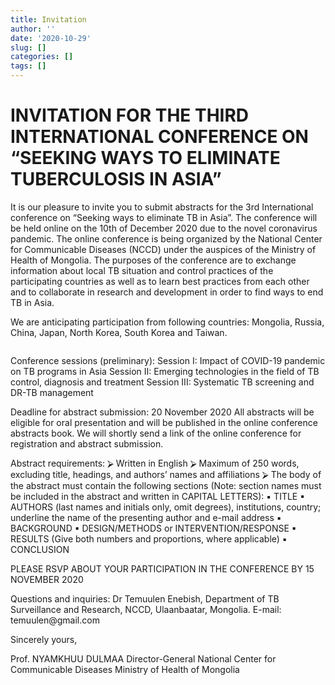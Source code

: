 ```yaml
---
title: Invitation
author: ''
date: '2020-10-29'
slug: []
categories: []
tags: []
---
```


# INVITATION FOR THE THIRD INTERNATIONAL CONFERENCE ON “SEEKING WAYS TO ELIMINATE TUBERCULOSIS IN ASIA”

It is our pleasure to invite you to submit abstracts for the 3rd International conference on “Seeking ways to eliminate TB in Asia”. The conference will be held online on the 10th of December 2020 due to the novel coronavirus pandemic.
The online conference is being organized by the National Center for Communicable Diseases (NCCD) under the auspices of the Ministry of Health of Mongolia. The purposes of the conference are to exchange information about local TB situation and control practices of the participating countries as well as to learn best practices from each other and to collaborate in research and development in order to find ways to end TB in Asia. 

We are anticipating participation from following countries:
Mongolia, Russia, China, Japan, North Korea, South Korea and Taiwan. 

```r

```


Conference sessions (preliminary): 
Session I: Impact of COVID-19 pandemic on TB programs in Asia
Session II: Emerging technologies in the field of TB control, diagnosis and treatment
Session III: Systematic TB screening and DR-TB management 

Deadline for abstract submission: 20 November 2020
All abstracts will be eligible for oral presentation and will be published in the online conference abstracts book. 
We will shortly send a link of the online conference for registration and abstract submission.

Abstract requirements: 
⮚	Written in English
⮚	Maximum of 250 words, excluding title, headings, and authors’ names and affiliations
⮚	The body of the abstract must contain the following sections (Note: section names must be included in the abstract and written in CAPITAL LETTERS):
▪	TITLE
▪	AUTHORS (last names and initials only, omit degrees), institutions, country; underline the name of the presenting author and e-mail address 
▪	BACKGROUND 
▪	DESIGN/METHODS or INTERVENTION/RESPONSE
▪	RESULTS (Give both numbers and proportions, where applicable) 
▪	CONCLUSION

PLEASE RSVP ABOUT YOUR PARTICIPATION IN THE CONFERENCE BY 15 NOVEMBER 2020 

Questions and inquiries: Dr Temuulen Enebish, Department of TB Surveillance and Research, NCCD, Ulaanbaatar, Mongolia. 
E-mail: temuulen@gmail.com	

Sincerely yours, 


Prof. NYAMKHUU DULMAA
Director-General
National Center for Communicable Diseases 
Ministry of Health of Mongolia

